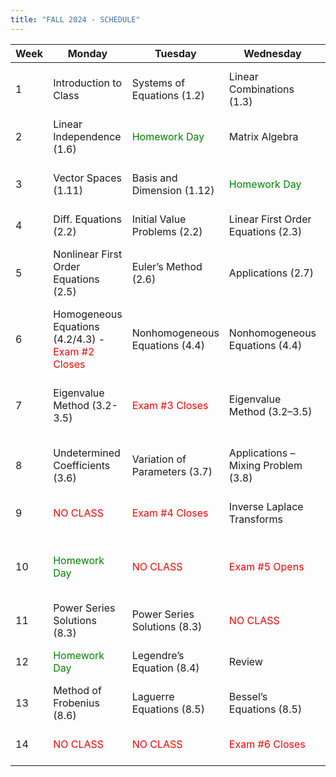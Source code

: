 ```yaml
---
title: "FALL 2024 - SCHEDULE"
---
```


| Week | Monday                                                                          | Tuesday                                       | Wednesday                                     | Thursday                                                                                      | Friday                                                                                       |
| ---- | ------------------------------------------------------------------------------- | --------------------------------------------- | --------------------------------------------- | --------------------------------------------------------------------------------------------- | -------------------------------------------------------------------------------------------- |
| 1    | Introduction to Class                                                           | Systems of Equations (1.2)                    | Linear Combinations (1.3)                     | Span (1.4)                                                                                    | Linear Systems Revisited (1.5)                                                               |
| 2    | Linear Independence (1.6)                                                       | <span style="color:green">Homework Day</span> | Matrix Algebra                                | Inverse Matrices (1.7/1.8)                                                                    | Determinants (1.9)                                                                           |
| 3    | Vector Spaces (1.11)                                                            | Basis and Dimension (1.12)                    | <span style="color:green">Homework Day</span> | Integration Review - <span style="color:red">Exam #1 Open</span>                              | Integration Review - <span style="color:red">Exam #1 Closes</span>                           |
| 4    | Diff. Equations (2.2)                                                           | Initial Value Problems (2.2)                  | Linear First Order Equations (2.3)            | Applications (2.4)                                                                            | <span style="color:green">Homework Day</span>                                                |
| 5    | Nonlinear First Order Equations (2.5)                                           | Euler’s Method (2.6)                          | Applications (2.7)                            | <span style="color:green">Homework Day</span>                                                 | Complex Number Review - <span style="color:red">Exam #2 Open</span>                          |
| 6    | Homogeneous Equations (4.2/4.3) - <span style="color:red">Exam #2 Closes</span> | Nonhomogeneous Equations (4.4)                | Nonhomogeneous Equations (4.4)                | Applications - Forced Motion (4.5)                                                            | <span style="color:green">Homework Day</span> - <span style="color:red">Exam #3 Opens</span> |
| 7    | Eigenvalue Method (3.2-3.5)                                                     | <span style="color:red">Exam #3 Closes</span> | Eigenvalue Method (3.2–3.5)                   | Phase Portraits (3.2–3.5) - Exponential Matrix Method (3.9)                                   | <span style="color:green">Homework Day</span>                                                |
| 8    | Undetermined Coefficients (3.6)                                                 | Variation of Parameters (3.7)                 | Applications – Mixing Problem (3.8)           | Applications – Spring Mass, RLC Circuits (3.8)                                                | <span style="color:green">Homework Day</span> - <span style="color:red">Exam #4 Opens</span> |
| 9    | <span style="color:red">NO CLASS</span>                                         | <span style="color:red">Exam #4 Closes</span> | Inverse Laplace Transforms                    | IVP With Laplace Step Functions                                                               | Differential Equations with Laplace                                                          |
| 10   | <span style="color:green">Homework Day</span>                                   | <span style="color:red">NO CLASS</span>       | <span style="color:red">Exam #5 Opens</span>  | Differential Equations with Laplace                                                           | <span style="color:red">Exam #5 Closes</span> - Taylor Polynomials (8.2)                     |
| 11   | Power Series Solutions (8.3)                                                    | Power Series Solutions (8.3)                  | <span style="color:red">NO CLASS</span>       | <span style="color:red">NO CLASS</span>                                                       | <span style="color:red">NO CLASS</span>                                                      |
| 12   | <span style="color:green">Homework Day</span>                                   | Legendre’s Equation (8.4)                     | Review                                        | Legendre’s Equation (8.4)                                                                     | Hermite Equations (8.5)                                                                      |
| 13   | Method of Frobenius (8.6)                                                       | Laguerre Equations (8.5)                      | Bessel’s Equations (8.5)                      | <span style="color:green">Homework Day</span> - <span style="color:red">Exam #6 Review</span> | <span style="color:red">NO CLASS</span> - <span style="color:red">Exam #6 Opens</span>       |
| 14   | <span style="color:red">NO CLASS</span>                                         | <span style="color:red">NO CLASS</span>       | <span style="color:red">Exam #6 Closes</span> | Graduation Commencement & Convocations                                                        |                                                                                              |
